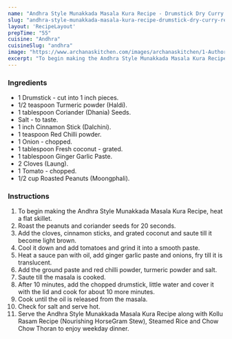 ---
name: "Andhra Style Munakkada Masala Kura Recipe - Drumstick Dry Curry Recipe"
slug: "andhra-style-munakkada-masala-kura-recipe-drumstick-dry-curry-recipe"
layout: 'RecipeLayout'
prepTime: "55"
cuisine: "Andhra"
cuisineSlug: "andhra"
image: "https://www.archanaskitchen.com/images/archanaskitchen/1-Author/sibyl_sunitha/Andhra_Style_Munakkada_Masala_Kura_Recipe_Drumstick_Dry_Curry_Recipe.jpg"
excerpt: "To begin making the Andhra Style Munakkada Masala Kura Recipe, heat a flat skillet"
---

### Ingredients

- 1 Drumstick - cut into 1 inch pieces.
- 1/2 teaspoon Turmeric powder (Haldi).
- 1 tablespoon Coriander (Dhania) Seeds.
- Salt - to taste.
- 1 inch Cinnamon Stick (Dalchini).
- 1 teaspoon Red Chilli powder.
- 1 Onion - chopped.
- 1 tablespoon Fresh coconut - grated.
- 1 tablespoon Ginger Garlic Paste.
- 2 Cloves (Laung).
- 1 Tomato - chopped.
- 1/2 cup Roasted Peanuts (Moongphali).

### Instructions

1. To begin making the Andhra Style Munakkada Masala Kura Recipe, heat a flat skillet.
1. Roast the peanuts and coriander seeds for 20 seconds.
1. Add the cloves, cinnamon sticks, and grated coconut and saute till it become light brown.
1. Cool it down and add tomatoes and grind it into a smooth paste.
1. Heat a sauce pan with oil, add ginger garlic paste and onions, fry till it is translucent.
1. Add the ground paste and red chilli powder, turmeric powder and salt.
1. Saute till the masala is cooked.
1. After 10 minutes, add the chopped drumstick, little water and cover it with the lid and cook for about 10 more minutes.
1. Cook until the oil is released from the masala.
1. Check for salt and serve hot.
1. Serve the Andhra Style Munakkada Masala Kura Recipe along with Kollu Rasam Recipe (Nourishing HorseGram Stew), Steamed Rice and Chow Chow Thoran to enjoy weekday dinner.
